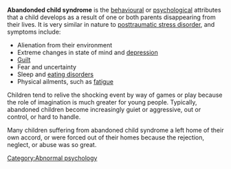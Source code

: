 {{disputed}}

'''Abandonded child syndrome''' is the [[behaviour]]al or [[psychology|psychological]] attributes that a child develops as a result of one or both parents disappearing from their lives.  It is very similar in nature to [[posttraumatic stress disorder]], and symptoms include:

* Alienation from their environment
* Extreme changes in state of mind and [[depression]]
* [[Guilt]]
* Fear and uncertainty
* Sleep and [[eating disorder]]s
* Physical ailments, such as [[Fatigue (physical)|fatigue]]

Children tend to relive the shocking event by way of games or play because the role of imagination is much greater for young people.  Typically, abandoned children become increasingly guiet or aggressive, out or control, or hard to handle.

Many children suffering from abandoned child syndrome a left home of their own accord, or were forced out of their homes because the rejection, neglect, or abuse was so great.

[[Category:Abnormal psychology]]